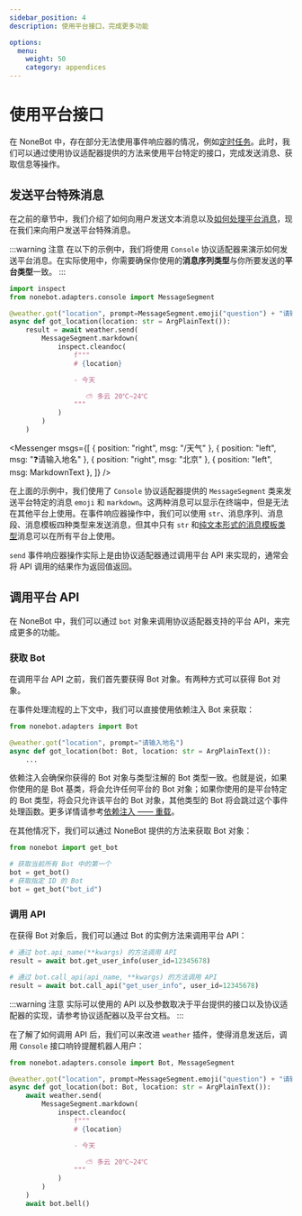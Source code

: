 ```yaml
---
sidebar_position: 4
description: 使用平台接口，完成更多功能

options:
  menu:
    weight: 50
    category: appendices
---
```


# 使用平台接口


在 NoneBot 中，存在部分无法使用事件响应器的情况，例如[定时任务](../best-practice/scheduler.md)。此时，我们可以通过使用协议适配器提供的方法来使用平台特定的接口，完成发送消息、获取信息等操作。

## 发送平台特殊消息

在之前的章节中，我们介绍了如何向用户发送文本消息以及[如何处理平台消息](../tutorial/message.md)，现在我们来向用户发送平台特殊消息。

:::warning 注意
在以下的示例中，我们将使用 `Console` 协议适配器来演示如何发送平台消息。在实际使用中，你需要确保你使用的**消息序列类型**与你所要发送的**平台类型**一致。
:::

```python {4,7-17} title=weather/__init__.py
import inspect
from nonebot.adapters.console import MessageSegment

@weather.got("location", prompt=MessageSegment.emoji("question") + "请输入地名")
async def got_location(location: str = ArgPlainText()):
    result = await weather.send(
        MessageSegment.markdown(
            inspect.cleandoc(
                f"""
                # {location}

                - 今天

                   ⛅ 多云 20℃~24℃
                """
            )
        )
    )
```

<Messenger
  msgs={[
    { position: "right", msg: "/天气" },
    { position: "left", msg: "❓请输入地名" },
    { position: "right", msg: "北京" },
    { position: "left", msg: MarkdownText },
  ]}
/>

在上面的示例中，我们使用了 `Console` 协议适配器提供的 `MessageSegment` 类来发送平台特定的消息 `emoji` 和 `markdown`。这两种消息可以显示在终端中，但是无法在其他平台上使用。在事件响应器操作中，我们可以使用 `str`、消息序列、消息段、消息模板四种类型来发送消息，但其中只有 `str` 和[纯文本形式的消息模板类型](../tutorial/message.md#使用消息模板)消息可以在所有平台上使用。

`send` 事件响应器操作实际上是由协议适配器通过调用平台 API 来实现的，通常会将 API 调用的结果作为返回值返回。

## 调用平台 API

在 NoneBot 中，我们可以通过 `bot` 对象来调用协议适配器支持的平台 API，来完成更多的功能。

### 获取 Bot

在调用平台 API 之前，我们首先要获得 Bot 对象。有两种方式可以获得 Bot 对象。

在事件处理流程的上下文中，我们可以直接使用依赖注入 Bot 来获取：

```python {1,4} title=weather/__init__.py
from nonebot.adapters import Bot

@weather.got("location", prompt="请输入地名")
async def got_location(bot: Bot, location: str = ArgPlainText()):
    ...
```

<!-- FIXME: 依赖注入进阶链接 -->

依赖注入会确保你获得的 Bot 对象与类型注解的 Bot 类型一致。也就是说，如果你使用的是 Bot 基类，将会允许任何平台的 Bot 对象；如果你使用的是平台特定的 Bot 类型，将会只允许该平台的 Bot 对象，其他类型的 Bot 将会跳过这个事件处理函数。更多详情请参考[依赖注入 —— 重载](#)。

在其他情况下，我们可以通过 NoneBot 提供的方法来获取 Bot 对象：

```python {4,6}
from nonebot import get_bot

# 获取当前所有 Bot 中的第一个
bot = get_bot()
# 获取指定 ID 的 Bot
bot = get_bot("bot_id")
```

### 调用 API

在获得 Bot 对象后，我们可以通过 Bot 的实例方法来调用平台 API：

```python {2,5}
# 通过 bot.api_name(**kwargs) 的方法调用 API
result = await bot.get_user_info(user_id=12345678)

# 通过 bot.call_api(api_name, **kwargs) 的方法调用 API
result = await bot.call_api("get_user_info", user_id=12345678)
```

:::warning 注意
实际可以使用的 API 以及参数取决于平台提供的接口以及协议适配器的实现，请参考协议适配器以及平台文档。
:::

在了解了如何调用 API 后，我们可以来改进 `weather` 插件，使得消息发送后，调用 `Console` 接口响铃提醒机器人用户：

```python {4,18} title=weather/__init__.py
from nonebot.adapters.console import Bot, MessageSegment

@weather.got("location", prompt=MessageSegment.emoji("question") + "请输入地名")
async def got_location(bot: Bot, location: str = ArgPlainText()):
    await weather.send(
        MessageSegment.markdown(
            inspect.cleandoc(
                f"""
                # {location}

                - 今天

                   ⛅ 多云 20℃~24℃
                """
            )
        )
    )
    await bot.bell()
```
